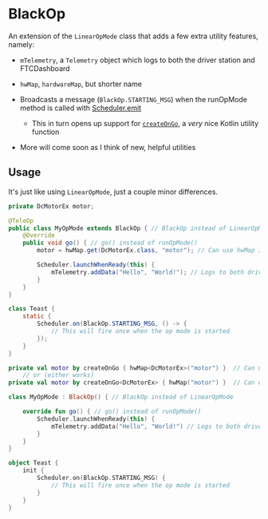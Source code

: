 
# BlackOp

An extension of the `LinearOpMode` class that adds a few extra utility features, namely:

 - `mTelemetry`, a `Telemetry` object which logs to both the driver station and FTCDashboard

 - `hwMap`, `hardwareMap`, but shorter name

 - Broadcasts a message (`BlackOp.STARTING_MSG`) when the runOpMode method is called with [Scheduler.emit](../scheduler-api/scheduler#scheduleremit)
   - This in turn opens up support for [`createOnGo`](../util/kt/create-on-go), a *very* nice Kotlin utility function

 - More will come soon as I think of new, helpful utilities

## Usage

It's just like using `LinearOpMode`, just a couple minor differences.

<Tabs groupId="programming-language">
<TabItem value="java" label="Java">

  ```java
  private DcMotorEx motor;

  @TeleOp
  public class MyOpMode extends BlackOp { // BlackOp instead of LinearOpMode
      @Override
      public void go() { // go() instead of runOpMode()
          motor = hwMap.get(DcMotorEx.class, "motor"); // Can use hwMap instead of hardwareMap

          Scheduler.launchWhenReady(this) {
              mTelemetry.addData("Hello", "World!"); // Logs to both driver station and FTCDashboard
          }
      }
  }

  class Teast {
      static {
          Scheduler.on(BlackOp.STARTING_MSG, () -> {
              // This will fire once when the op mode is started
          });
      }
  }
  ```

</TabItem>
<TabItem value="kt" label="Kotlin">

  ```kotlin
  private val motor by createOnGo { hwMap<DcMotorEx>("motor") }  // Can use createOnGo()
      // or (either works)
  private val motor by createOnGo<DcMotorEx> { hwMap("motor") }  // Can use hwMap instead of hardwareMap

  class MyOpMode : BlackOp() { // BlackOp instead of LinearOpMode

      override fun go() { // go() instead of runOpMode()
          Scheduler.launchWhenReady(this) {
              mTelemetry.addData("Hello", "World!") // Logs to both driver station and FTCDashboard
          }
      }
  }

  object Teast {
      init {
          Scheduler.on(BlackOp.STARTING_MSG) {
              // This will fire once when the op mode is started
          }
      }
  }
  ```

</TabItem>
</Tabs>
